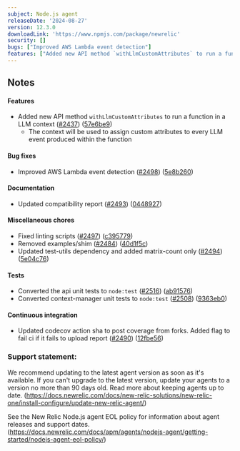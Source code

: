 ```yaml
---
subject: Node.js agent
releaseDate: '2024-08-27'
version: 12.3.0
downloadLink: 'https://www.npmjs.com/package/newrelic'
security: []
bugs: ["Improved AWS Lambda event detection"]
features: ["Added new API method `withLlmCustomAttributes` to run a function in a LLM context"]
---
```


## Notes

#### Features

* Added new API method `withLlmCustomAttributes` to run a function in a LLM context ([#2437](https://github.com/newrelic/node-newrelic/pull/2437)) ([57e6be9](https://github.com/newrelic/node-newrelic/commit/57e6be9f4717fde3caada0e3ca3680959180f928))
    * The context will be used to assign custom attributes to every LLM event produced within the function

#### Bug fixes

* Improved AWS Lambda event detection ([#2498](https://github.com/newrelic/node-newrelic/pull/2498)) ([5e8b260](https://github.com/newrelic/node-newrelic/commit/5e8b2608d9914e2a4282f7c9c42ff17dfa9f793e))

#### Documentation

* Updated compatibility report ([#2493](https://github.com/newrelic/node-newrelic/pull/2493)) ([0448927](https://github.com/newrelic/node-newrelic/commit/0448927a49254b5b3c7ed9ff072cec24449fc558))

#### Miscellaneous chores
* Fixed linting scripts ([#2497](https://github.com/newrelic/node-newrelic/pull/2497)) ([c395779](https://github.com/newrelic/node-newrelic/commit/c395779f499cca0ec7f915342c23b2d2381b0163))
* Removed examples/shim ([#2484](https://github.com/newrelic/node-newrelic/pull/2484)) ([40d1f5c](https://github.com/newrelic/node-newrelic/commit/40d1f5ccc50d49805fc68946806fc9f74179673b))
* Updated test-utils dependency and added matrix-count only ([#2494](https://github.com/newrelic/node-newrelic/pull/2494)) ([5e04c76](https://github.com/newrelic/node-newrelic/commit/5e04c76600b8e6b7bfe331c2bec1b6cfa05ab922))

#### Tests

* Converted the api unit tests to `node:test` ([#2516](https://github.com/newrelic/node-newrelic/pull/2516)) ([ab91576](https://github.com/newrelic/node-newrelic/commit/ab91576fa949161f902b1604752a7fc38e7f2a74))
* Converted context-manager unit tests to `node:test` ([#2508](https://github.com/newrelic/node-newrelic/pull/2508)) ([9363eb0](https://github.com/newrelic/node-newrelic/commit/9363eb08ce8a13e67f94e5378ca95f32a562d504))

#### Continuous integration

* Updated codecov action sha to post coverage from forks.  Added flag to fail ci if it fails to upload report ([#2490](https://github.com/newrelic/node-newrelic/pull/2490)) ([12fbe56](https://github.com/newrelic/node-newrelic/commit/12fbe56ca2581b3dd5cc5e2c1eceade46a8d191d))


### Support statement:

We recommend updating to the latest agent version as soon as it's available. If you can't upgrade to the latest version, update your agents to a version no more than 90 days old. Read more about keeping agents up to date. (https://docs.newrelic.com/docs/new-relic-solutions/new-relic-one/install-configure/update-new-relic-agent/)

See the New Relic Node.js agent EOL policy for information about agent releases and support dates. (https://docs.newrelic.com/docs/apm/agents/nodejs-agent/getting-started/nodejs-agent-eol-policy/)